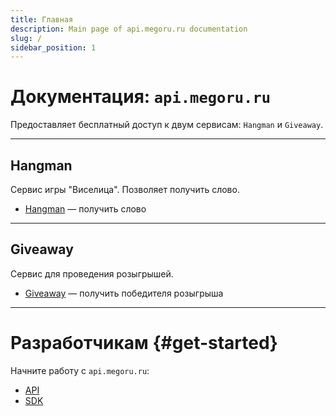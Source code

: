 ```yaml
---
title: Главная
description: Main page of api.megoru.ru documentation
slug: /
sidebar_position: 1
---
```


# Документация: `api.megoru.ru`

Предоставляет бесплатный доступ к двум сервисам: `Hangman` и `Giveaway`.

---

## Hangman

Сервис игры "Виселица". Позволяет получить слово.

- [Hangman](/hangman) — получить слово

---

## Giveaway

Сервис для проведения розыгрышей.

- [Giveaway](/giveaway) — получить победителя розыгрыша

---

# Разработчикам {#get-started}

Начните работу с `api.megoru.ru`:

- [API](/api)
- [SDK](/sdk)
